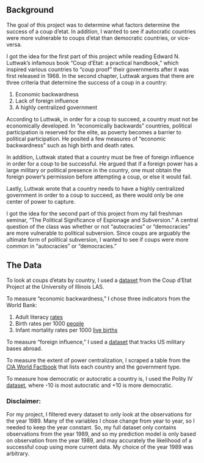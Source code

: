 
## Background

The goal of this project was to determine what factors determine the 
success of a coup d'etat. In addition, I wanted to see if autocratic countries
were more vulnerable to coups d'etat than democratic countries, or vice-versa.

I got the idea for the first part of this project while reading Edward 
N. Luttwak's infamous book "Coup d'Etat: a practical handbook," which inspired
various countries to "coup proof" their governments after it was first released
in 1968. In the second chapter, Luttwak argues that there are three criteria
that determine the success of a coup in a country:

1. Economic backwardness
2. Lack of foreign influence
3. A highly centralized government

According to Luttwak, in order for a coup to succeed, a country must not be 
economically developed. In "economically backwards" countries, political
participation is reserved for the elite, as poverty becomes a barrier to 
political participation. He posited a few measures of "economic backwardness"
such as high birth and death rates. 

In addition, Luttwak stated that a country must be free of foreign influence
in order for a coup to be successful. He argued that if a foreign power has 
a large military or political presence in the country, one must obtain the 
foreign power's permission before attempting a coup, or else it would fail.

Lastly, Luttwak wrote that a country needs to have a highly centralized 
government in order to a coup to succeed, as there would only be one center
of power to capture.

I got the idea for the second part of this project from my fall freshman
seminar, "The Political Significance of Espionage and Subversion." A central
question of the class was whether or not "autocracies" or "democracies" are
more vulnerable to political subversion. Since coups are arguably the 
ultimate form of political subversion, I wanted to see if coups were more 
common in "autocracies" or "democracies."

## The Data

To look at coups d'etats by country, I used a [dataset](https://clinecenter.illinois.edu/project/research-themes/democracy-and-development/coup-detat-project-cdp) from the Coup d'Etat Project at the University of 
Illinois LAS.

To measure "economic backwardness," I chose three indicators from the World Bank:

1. Adult literacy [rates](https://data.worldbank.org/indicator/SE.ADT.LITR.ZS?view=chart)
2. Birth rates per 1000 [people](https://data.worldbank.org/indicator/SP.DYN.CBRT.IN?view=chart)
3. Infant mortality rates per 1000 [live births](https://data.worldbank.org/indicator/SH.DYN.NMRT)

To measure "foreign influence," I used a [dataset](https://doi.org/10.17606/vfyb-nc07) 
that tracks US military bases abroad.

To measure the extent of power centralization, I scraped a table from the 
[CIA World Factbook](https://www.cia.gov/library/publications/the-world-factbook/fields/299.html) that lists each country and the government type.

To measure how democratic or autocratic a country is, I used the Polity IV 
[dataset](http://www.systemicpeace.org/polity/polity4x.htm), where -10 is most 
autocratic and +10 is more democratic.

### Disclaimer:

For my project, I filtered every dataset to only look at the observations for 
the year 1989. Many of the variables I chose change from year to year, so I 
needed to keep the year constant. So, my full dataset only contains observations
from the year 1989, and so my prediction model is only based on observation from
the year 1989, and may accurately the likelihood of a successful coup using 
more current data. My choice of the year 1989 was arbitrary.

